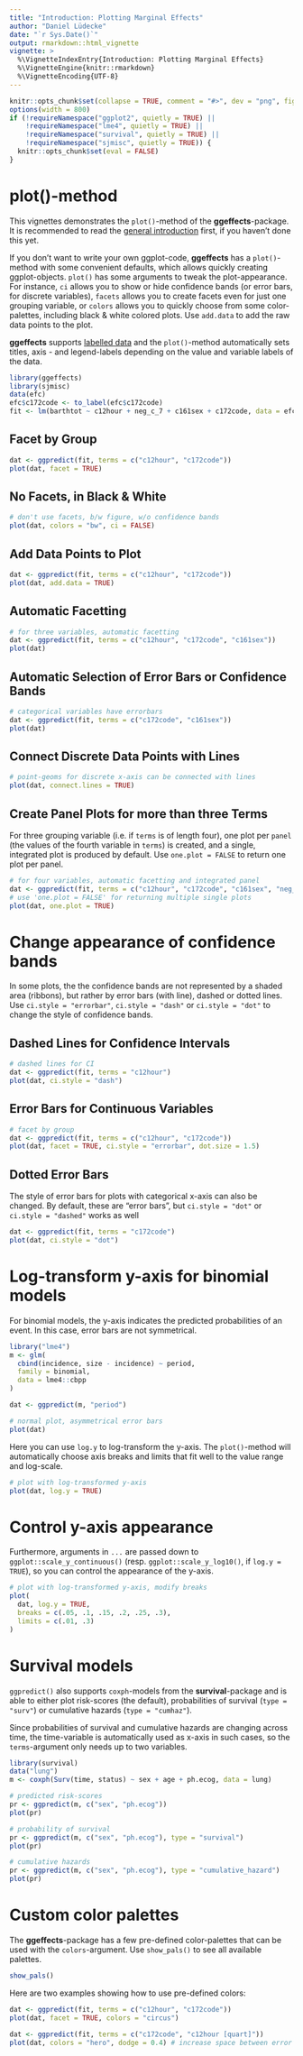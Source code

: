 ```yaml
---
title: "Introduction: Plotting Marginal Effects"
author: "Daniel Lüdecke"
date: "`r Sys.Date()`"
output: rmarkdown::html_vignette
vignette: >
  %\VignetteIndexEntry{Introduction: Plotting Marginal Effects}
  %\VignetteEngine{knitr::rmarkdown}
  %\VignetteEncoding{UTF-8}
---
```


```r
knitr::opts_chunk$set(collapse = TRUE, comment = "#>", dev = "png", fig.width = 7, fig.height = 4, message = FALSE, warning = FALSE)
options(width = 800)
if (!requireNamespace("ggplot2", quietly = TRUE) ||
    !requireNamespace("lme4", quietly = TRUE) ||
    !requireNamespace("survival", quietly = TRUE) ||
    !requireNamespace("sjmisc", quietly = TRUE)) {
  knitr::opts_chunk$set(eval = FALSE)
}
```

# plot()-method

This vignettes demonstrates the `plot()`-method of the **ggeffects**-package. It is recommended to read the [general introduction](ggeffects.html) first, if you haven't done this yet.

If you don't want to write your own ggplot-code, **ggeffects** has a `plot()`-method with some convenient defaults, which allows quickly creating ggplot-objects. `plot()` has some arguments to tweak the plot-appearance. For instance, `ci` allows you to show or hide confidence bands (or error bars, for discrete variables), `facets` allows you to create facets even for just one grouping variable, or `colors` allows you to quickly choose from some color-palettes, including black & white colored plots. Use `add.data` to add the raw data points to the plot.

**ggeffects** supports [labelled data](https://strengejacke.github.io/sjlabelled/) and the `plot()`-method automatically sets titles, axis - and legend-labels depending on the value and variable labels of the data.

```r
library(ggeffects)
library(sjmisc)
data(efc)
efc$c172code <- to_label(efc$c172code)
fit <- lm(barthtot ~ c12hour + neg_c_7 + c161sex + c172code, data = efc)
```

## Facet by Group

```r
dat <- ggpredict(fit, terms = c("c12hour", "c172code"))
plot(dat, facet = TRUE)
```

## No Facets, in Black & White

```r
# don't use facets, b/w figure, w/o confidence bands
plot(dat, colors = "bw", ci = FALSE)
```

## Add Data Points to Plot

```r
dat <- ggpredict(fit, terms = c("c12hour", "c172code"))
plot(dat, add.data = TRUE)
```

## Automatic Facetting

```r
# for three variables, automatic facetting
dat <- ggpredict(fit, terms = c("c12hour", "c172code", "c161sex"))
plot(dat)
```

## Automatic Selection of Error Bars or Confidence Bands

```r
# categorical variables have errorbars
dat <- ggpredict(fit, terms = c("c172code", "c161sex"))
plot(dat)
```

## Connect Discrete Data Points with Lines

```r
# point-geoms for discrete x-axis can be connected with lines
plot(dat, connect.lines = TRUE)
```

## Create Panel Plots for more than three Terms

For three grouping variable (i.e. if `terms` is of length four), one plot per `panel` (the values of the fourth variable in `terms`) is created, and a single, integrated plot is produced by default. Use `one.plot = FALSE` to return one plot per panel.

```r
# for four variables, automatic facetting and integrated panel
dat <- ggpredict(fit, terms = c("c12hour", "c172code", "c161sex", "neg_c_7"))
# use 'one.plot = FALSE' for returning multiple single plots
plot(dat, one.plot = TRUE)
```

# Change appearance of confidence bands

In some plots, the the confidence bands are not represented by a shaded area (ribbons), but rather by error bars (with line), dashed or dotted lines. Use `ci.style = "errorbar"`, `ci.style = "dash"` or `ci.style = "dot"` to change the style of confidence bands.

## Dashed Lines for Confidence Intervals

```r
# dashed lines for CI
dat <- ggpredict(fit, terms = "c12hour")
plot(dat, ci.style = "dash")
```

## Error Bars for Continuous Variables

```r
# facet by group
dat <- ggpredict(fit, terms = c("c12hour", "c172code"))
plot(dat, facet = TRUE, ci.style = "errorbar", dot.size = 1.5)
```

## Dotted Error Bars

The style of error bars for plots with categorical x-axis can also be changed. By default, these are "error bars", but `ci.style = "dot"` or `ci.style = "dashed"` works as well

```r
dat <- ggpredict(fit, terms = "c172code")
plot(dat, ci.style = "dot")
```

# Log-transform y-axis for binomial models

For binomial models, the y-axis indicates the predicted probabilities of an event. In this case, error bars are not symmetrical.

```r
library("lme4")
m <- glm(
  cbind(incidence, size - incidence) ~ period, 
  family = binomial, 
  data = lme4::cbpp
)

dat <- ggpredict(m, "period")

# normal plot, asymmetrical error bars
plot(dat)
```

Here you can use `log.y` to log-transform the y-axis. The `plot()`-method will automatically choose axis breaks and limits that fit well to the value range and log-scale.
 
```r
# plot with log-transformed y-axis
plot(dat, log.y = TRUE)
```

# Control y-axis appearance

Furthermore, arguments in `...` are passed down to `ggplot::scale_y_continuous()` (resp. `ggplot::scale_y_log10()`, if `log.y = TRUE`), so you can control the appearance of the y-axis.

```r
# plot with log-transformed y-axis, modify breaks
plot(
  dat, log.y = TRUE, 
  breaks = c(.05, .1, .15, .2, .25, .3),
  limits = c(.01, .3)
)
```

# Survival models

`ggpredict()` also supports `coxph`-models from the **survival**-package and is able to either plot risk-scores (the default), probabilities of survival (`type = "surv"`) or cumulative hazards (`type = "cumhaz"`).

Since probabilities of survival and cumulative hazards are changing across time, the time-variable is automatically used as x-axis in such cases, so the `terms`-argument only needs up to two variables.

```r
library(survival)
data("lung")
m <- coxph(Surv(time, status) ~ sex + age + ph.ecog, data = lung)

# predicted risk-scores
pr <- ggpredict(m, c("sex", "ph.ecog"))
plot(pr)
```

```r
# probability of survival
pr <- ggpredict(m, c("sex", "ph.ecog"), type = "survival")
plot(pr)
```

```r
# cumulative hazards
pr <- ggpredict(m, c("sex", "ph.ecog"), type = "cumulative_hazard")
plot(pr)
```

# Custom color palettes

The **ggeffects**-package has a few pre-defined color-palettes that can be used with the `colors`-argument. Use `show_pals()` to see all available palettes.

```r
show_pals()
```

Here are two examples showing how to use pre-defined colors:

```r
dat <- ggpredict(fit, terms = c("c12hour", "c172code"))
plot(dat, facet = TRUE, colors = "circus")
```

```r
dat <- ggpredict(fit, terms = c("c172code", "c12hour [quart]"))
plot(dat, colors = "hero", dodge = 0.4) # increase space between error bars
```
